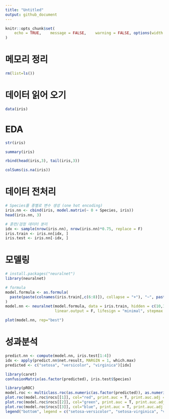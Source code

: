 ```yaml
---
title: "Untitled"
output: github_document
---
```


```r
knitr::opts_chunk$set(
	echo = TRUE,	message = FALSE,	warning = FALSE, options(width = 120), fig.width = 12, fig.height = 8
)
```

# 메모리 정리
```r
rm(list=ls())
```

# 데이터 읽어 오기
```r
data(iris)
```

# EDA
```r
str(iris)
```
```r
summary(iris)
```
```r
rbind(head(iris,3), tail(iris,3))
```

```r
colSums(is.na(iris))
```

# 데이터 전처리
```r
# Species를 종별로 변수 생성 (one hot encoding)
iris.nn <- cbind(iris, model.matrix(~ 0 + Species, iris))
head(iris.nn, 3)
```

```r
# 훈련/검정 데이터 분리
idx <- sample(nrow(iris.nn), nrow(iris.nn)*0.75, replace = F)
iris.train <- iris.nn[idx, ]
iris.test <- iris.nn[-idx, ]
```

# 모델링
```r
# install.packages("neuralnet")
library(neuralnet)

# formula
model.formula <- as.formula(
  paste(paste(colnames(iris.train[,c(6:8)]), collapse = "+"), "~", paste(colnames(iris.train[,c(1:4)]), collapse = "+"))
)
model.nn <- neuralnet(model.formula, data = iris.train, hidden = c(10,10), rep = 5, err.fct = "ce",
                      linear.output = F, lifesign = "minimal", stepmax = 100000, threshold = 0.001)
```
```r
plot(model.nn, rep="best")
```

# 성과분석
```r
predict.nn <- compute(model.nn, iris.test[1:4])
idx <- apply(predict.nn$net.result, MARGIN = 1, which.max)
predicted <- c("setosa", "versicolor", "virginica")[idx]
```

```r
library(caret)
confusionMatrix(as.factor(predicted), iris.test$Species)
```
```r
library(pROC)
model.roc <- multiclass.roc(as.numeric(as.factor(predicted)), as.numeric(iris.test$Species))
plot.roc(model.roc$rocs[[1]], col="red", print.auc = T, print.auc.adj = c(0,-1), max.auc.polygon = T)
plot.roc(model.roc$rocs[[2]], col="green", print.auc = T, print.auc.adj = c(0,-2.5), add = T)
plot.roc(model.roc$rocs[[3]], col="blue", print.auc = T, print.auc.adj = c(0,-4.0), add = T)
legend("bottom", legend = c("setosa-versicolor", "setosa-virginica", "versicolor-virginica"), col = c("red", "green", "blue"), lwd=1)
```

